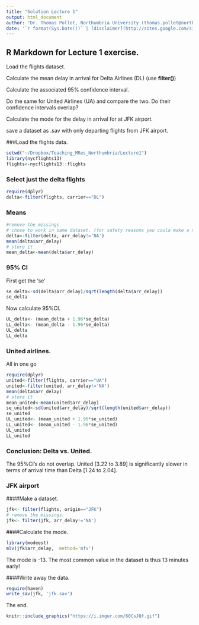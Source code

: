 ```yaml
---
title: "Solution Lecture 1"
output: html_document
author: "Dr. Thomas Pollet, Northumbria University (thomas.pollet@northumbria.ac.uk)"
date: '`r format(Sys.Date())` | [disclaimer](http://sites.google.com/site/thomasvpollet/disclaimer)'
---
```


## R Markdown for Lecture 1 exercise.

 Load the flights dataset.

 Calculate the mean delay in arrival for Delta Airlines (DL) (use **filter()**)

 Calculate the associated 95% confidence interval.

 Do the same for United Airlines (UA) and compare the two. Do their confidence intervals overlap?

 Calculate the mode for the delay in arrival for at JFK airport.

 save a dataset as .sav with only departing flights from JFK airport.


###Load the flights data.

```r
setwd("~/Dropbox/Teaching_MRes_Northumbria/Lecture1")
library(nycflights13)
flights<-nycflights13::flights
```

### Select just the delta flights

```r
require(dplyr)
delta<-filter(flights, carrier=="DL")
```

### Means 

```r
#remove the missings
# chose to work in same dataset. (for safety reasons you coula make a new one!)
delta<-filter(delta, arr_delay!='NA')
mean(delta$arr_delay)
# store it
mean_delta<-mean(delta$arr_delay)
```

### 95% CI

First get the 'se'
```r
se_delta<-sd(delta$arr_delay)/sqrt(length(delta$arr_delay))
se_delta
```

Now calculate 95%CI.

```r
UL_delta<- (mean_delta + 1.96*se_delta)
LL_delta<- (mean_delta - 1.96*se_delta)
UL_delta
LL_delta
```

### United airlines.

All in one go

```r
require(dplyr)
united<-filter(flights, carrier=="UA")
united<-filter(united, arr_delay!='NA')
mean(delta$arr_delay)
# store it
mean_united<-mean(united$arr_delay)
se_united<-sd(united$arr_delay)/sqrt(length(united$arr_delay))
se_united
UL_united<- (mean_united + 1.96*se_united)
LL_united<- (mean_united - 1.96*se_united)
UL_united
LL_united

```

### Conclusion: Delta vs. United.

The 95%CI's do not overlap. United [3.22 to 3.89] is significantly slower in terms of arrival time than Delta [1.24 to 2.04].

### JFK airport

####Make a dataset.

```r
jfk<- filter(flights, origin=="JFK")
# remove the missings.
jfk<- filter(jfk, arr_delay!='NA')
```

####Calculate the mode.

```r
library(modeest)
mlv(jfk$arr_delay,  method='mfv')
```

The mode is  -13. The most common value in the dataset is thus 13 minutes early!

####Write away the data.

```r
require(haven)
write_sav(jfk, 'jfk.sav')
```

The end.

```r
knitr::include_graphics("https://i.imgur.com/60CsJQf.gif")
```

